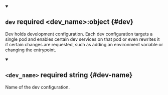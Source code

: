 


<details className="config-field" data-expandable="true" open>
<summary>

## `dev` <span className="config-field-required" data-required="false">required</span> <span className="config-field-type">&lt;dev_name&gt;:object</span> <span className="config-field-default"></span> <span className="config-field-enum"></span> {#dev}

Dev holds development configuration. Each dev configuration targets a single pod and enables certain dev services on that pod or even rewrites it if certain changes are requested, such as adding an environment variable or changing the entrypoint.

</summary>


<details className="config-field" data-expandable="true"open>
<summary>

## `<dev_name>` <span className="config-field-required" data-required="true">required</span> <span className="config-field-type">string</span> <span className="config-field-default"></span> <span className="config-field-enum"></span> {#dev-name}

Name of the dev configuration.

</summary>

<PartialDevreference />


</details>


</details>
